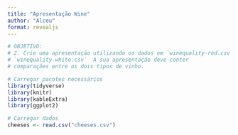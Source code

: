 ```yaml
---
title: "Apresentação Wine"
author: "Alceu"
format: revealjs
---
```



```r
# OBJETIVO:
# 2. Crie uma apresentação utilizando os dados em `winequality-red.csv` e
# `winequality-white.csv`  A sua apresentação deve conter
# comparações entre os dois tipos de vinho.

# Carregar pacotes necessários
library(tidyverse)
library(knitr)
library(kableExtra)
library(ggplot2)
```


```r
# Carregar dados
cheeses <- read.csv("cheeses.csv")
```
